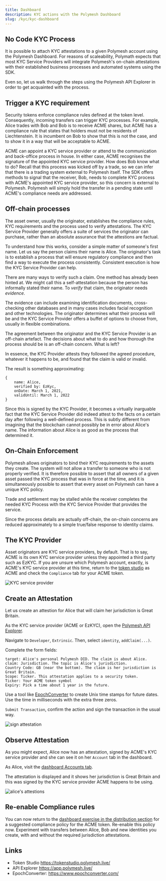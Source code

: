 ```yaml
---
title: Dashboard
description: KYC actions with the Polymesh Dashboard
slug: /kyc/kyc-dashboard
---
```



## No Code KYC Process

It is possible to attach KYC attestations to a given Polymesh account using the Polymesh Dashboard. For reasons of scaleability, Polymath expects that most KYC Service Providers will integrate Polymesh's on-chain attestations with their established business processes and automated systems using the SDK.

Even so, let us walk through the steps using the Polymesh API Explorer in order to get acquainted with the process.

## Trigger a KYC requirement

Security tokens enforce compliance rules defined at the token level. Consequently, incoming transfers can trigger KYC processes. For example, Alice trades with Bob and Bob is to receive ACME shares, but ACME has a compliance rule that states that holders must not be residents of Liechtenstein. It is incumbent on Bob to show that this is not the case, and to show it in a way that will be acceptable to ACME.

ACME can appoint a KYC service provider or attend to the communication and back-office process in house. In either case, ACME recognises the signature of the appointed KYC service provider. How does Bob know what to do? Recall that this process was kicked off by a trade, so we can infer that there is a trading system external to Polymesh itself. The SDK offers methods to signal that the receiver, Bob, needs to complete KYC process with ACME's appointed KYC service provider, so this concern is external to Polymesh. Polymesh will simply hold the transfer in a pending state until ACME's compliance needs are addressed.

## Off-chain processes

The asset owner, usually the originator, establishes the compliance rules, KYC requirements and the process used to verify attestations. The KYC Service Provider generally offers a suite of services the originator can purchase, rather than an absolute assurance that the attestions are factual.

To understand how this works, consider a simple matter of someone's first name. Let us say the person claims their name is Alice. The originator's task is to establish a process that will ensure regulatory compliance and then find a way to execute the process consistently. Consistent execution is how the KYC Service Provider can help.

There are many ways to verify such a claim. One method has already been hinted at. We might call this a self-attestation because the person has informally stated their name. To _verify_ that claim, the originator needs _evidence_.

The evidence can include examining identification documents, cross-checking other databases and in many cases includes facial recognition and other technologies. The originator determines what their process will be and the KYC Service Provider offers a buffet of options to choose from, usually in flexible combinations.

The agreement between the originator and the KYC Service Provider is an off-chain artefact. The decisions about what to do and how thorough the process should be is an off-chain concern. What is left?

In essence, the KYC Provider attests they followed the agreed procedure, whatever it happens to be, and found that the claim is valid or invalid.

The result is something approximating:

```
{
	name: Alice,
	verified by: EzKyc,
	onDate: March 1, 2021,
    validUntil: March 1, 2022
}
```
Since this is signed by the KYC Provider, it becomes a virtually inarguable fact that the KYC Service Provider did indeed attest to the facts on a certain day after following a well-defined process. This is subtly different from imagining that the blockchain cannot possibly be in error about Alice's name. The information about Alice is as good as the process that determined it.

## On-Chain Enforcement

Polymesh allows originators to bind their KYC requirements to the assets they create. The system will not allow a transfer to someone who is not properly verified. It is therefore possible to assert that all owners of a given asset passed the KYC process that was in force at the time, and it is simultaneously possible to assert that every asset on Polymesh can have a unique KYC policy.

Trade and settlement may be stalled while the receiver completes the needed KYC Process with the KYC Service Provider that provides the service.

Since the process details are actually off-chain, the on-chain concerns are reduced approximately to a simple true/false response to identity claims.

## The KYC Provider

Asset originators are KYC service providers, by default. That is to say, ACME is its own KYC service provider unless they appointed a third party such as EzKYC. If you are unsure which Polymesh account, exactly, is ACME's KYC service provider at this time, return to the [token studio](https://tokenstudio.polymesh.live/) as ACME and check the `Compliance` tab for your ACME token.

![KYC service provider](images/03-kyc-provider.png)

## Create an Attestation

Let us create an attestion for Alice that will claim her jurisdiction is Great Britain.

As the KYC service provider (ACME or EzKYC), open the [Polymesh API Explorer](https://app.polymesh.live/).

Navigate to `Developer`, `Extrinsic`. Then, select `identity`, `addClaim(...)`.

Complete the form fields:

```
target: Alice's personal Polymesh DID. The claim is about Alice.
claim: Jurisdiction. The topic is Alice's jurisdiction.
Country Code: GB (near the bottom). The claim is her jurisdiction is Great Britain.
Scope: Ticker. This attestation applies to a security token.
Ticker: Your ACME token symbol
Expiry: Pick a time about 1 year in the future.
```

<HighlightBox type="tip">

Use a tool like [EpochConverter](https://www.epochconverter.com/) to create Unix time stamps for future dates. Use the time in milliseconds with the extra three zeros.

</HighlightBox>

`Submit Transaction`, confirm the action and sign the transaction in the usual way.

![sign attestation](images/01-create-claim.png)

## Observe Attestation

As you might expect, Alice now has an attestation, signed by ACME's KYC service provider and she can see it on her `Account` tab in the dashboard.

As Alice, visit the [dashboard Accounts tab](https://dashboard.polymesh.live/account).

The attestation is displayed and it shows her jurisdiction is Great Britain and this was signed by the KYC service provider ACME happens to be using.

![alice's attestions](images/02-alice-claim.png)

## Re-enable Compliance rules

You can now return to the [dashboard exercise in the distribution section](/distribute/dashboard) for a suggested compliance policy for the ACME token. Re-enable this policy now. Experiment with transfers between Alice, Bob and new identities you create, with and without the required jurisdiction attestations.

## Links

- Token Studio https://tokenstudio.polymesh.live/
- API Explorer https://app.polymesh.live/
- EpochConverter: https://www.epochconverter.com/
